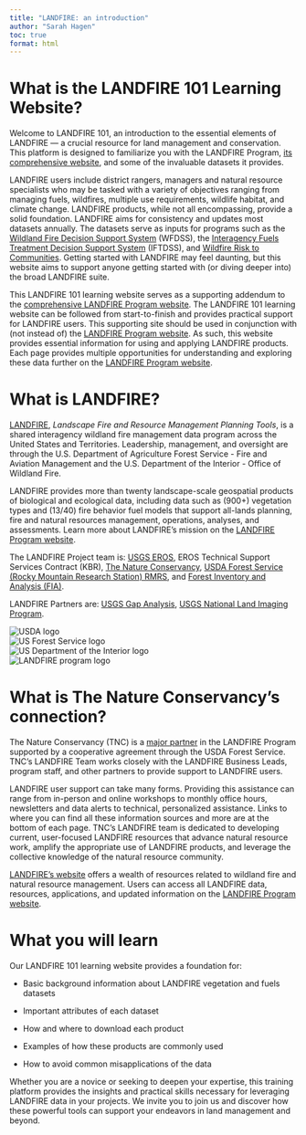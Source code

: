 ---
title: "LANDFIRE: an introduction"
author: "Sarah Hagen"
toc: true
format: html
---

# What is the LANDFIRE 101 Learning Website?

Welcome to LANDFIRE 101, an introduction to the essential elements of LANDFIRE — a crucial resource for land management and conservation. This platform is designed to familiarize you with the LANDFIRE Program, [its comprehensive website](https://www.landfire.gov), and some of the invaluable datasets it provides.

LANDFIRE users include district rangers, managers and natural resource specialists who may be tasked with a variety of objectives ranging from managing fuels, wildfires, multiple use requirements, wildlife habitat, and climate change. LANDFIRE products, while not all encompassing, provide a solid foundation. LANDFIRE aims for consistency and updates most datasets annually. The datasets serve as inputs for programs such as the [Wildland Fire Decision Support System](https://wfdss.firenet.gov/help/Content/Home.htm) (WFDSS), the [Interagency Fuels Treatment Decision Support System](https://iftdss.firenet.gov/iftdss2/#/landing) (IFTDSS), and [Wildfire Risk to Communities](https://wildfirerisk.org). Getting started with LANDFIRE may feel daunting, but this website aims to support anyone getting started with (or diving deeper into) the broad LANDFIRE suite.

::: callout-note
This LANDFIRE 101 learning website serves as a supporting addendum to the [comprehensive LANDFIRE Program website](https://www.landfire.gov). The LANDFIRE 101 learning website can be followed from start-to-finish and provides practical support for LANDFIRE users. This supporting site should be used in conjunction with (not instead of) the [LANDFIRE Program website](https://www.landfire.gov). As such, this website provides essential information for using and applying LANDFIRE products. Each page provides multiple opportunities for understanding and exploring these data further on the [LANDFIRE Program website](https://www.landfire.gov).
:::

# What is LANDFIRE?

[LANDFIRE](https://www.landfire.gov/), *Landscape Fire and Resource Management Planning Tools*, is a shared interagency wildland fire management data program across the United States and Territories. Leadership, management, and oversight are through the U.S. Department of Agriculture Forest Service - Fire and Aviation Management and the U.S. Department of the Interior - Office of Wildland Fire.

LANDFIRE provides more than twenty landscape-scale geospatial products of biological and ecological data, including data such as (900+) vegetation types and (13/40) fire behavior fuel models that support all-lands planning, fire and natural resources management, operations, analyses, and assessments. Learn more about LANDFIRE's mission on the [LANDFIRE Program website](https://www.landfire.gov/about-landfire).

The LANDFIRE Project team is: [USGS EROS](https://www.usgs.gov/centers/eros), EROS Technical Support Services Contract (KBR), [The Nature Conservancy](https://www.nature.org/en-us/), [USDA Forest Service (Rocky Mountain Research Station) RMRS](https://research.fs.usda.gov/rmrs), and [Forest Inventory and Analysis (FIA)](https://research.fs.usda.gov/programs/fia).

LANDFIRE Partners are: [USGS Gap Analysis](https://www.usgs.gov/programs/gap-analysis-project), [USGS National Land Imaging Program](https://www.usgs.gov/programs/national-land-imaging-program).

<div class="logo-row">
<div class="flex-logo"><img src="images/usda-logo-color.png" alt="USDA logo"/></div> 
<div class="flex-logo"><img src="images/green usfas.png" alt="US Forest Service logo"/></div>
<div class="flex-logo"><img src="images/DOI.png" alt="US Department of the Interior logo"/></div> <div class="flex-logo"><img src="images/LANDFIRE.png" alt="LANDFIRE program logo"/></div>
</div>

# What is The Nature Conservancy’s connection?

The Nature Conservancy (TNC) is a [major partner](https://www.landfire.gov/about-landfire/lfpartners) in the LANDFIRE Program supported by a cooperative agreement through the USDA Forest Service. TNC’s LANDFIRE Team works closely with the LANDFIRE Business Leads, program staff, and other partners to provide support to LANDFIRE users.

LANDFIRE user support can take many forms. Providing this assistance can range from in-person and online workshops to monthly office hours, newsletters and data alerts to technical, personalized assistance. Links to where you can find all these information sources and more are at the bottom of each page. TNC’s LANDFIRE team is dedicated to developing current, user-focused LANDFIRE resources that advance natural resource work, amplify the appropriate use of LANDFIRE products, and leverage the collective knowledge of the natural resource community.

[LANDFIRE’s website](https://www.landfire.gov) offers a wealth of resources related to wildland fire and natural resource management. Users can access all LANDFIRE data, resources, applications, and updated information on the [LANDFIRE Program website](https://www.landfire.gov).

# What you will learn

Our LANDFIRE 101 learning website provides a foundation for:

-   Basic background information about LANDFIRE vegetation and fuels datasets

-   Important attributes of each dataset

-   How and where to download each product

-   Examples of how these products are commonly used

-   How to avoid common misapplications of the data

Whether you are a novice or seeking to deepen your expertise, this training platform provides the insights and practical skills necessary for leveraging LANDFIRE data in your projects. We invite you to join us and discover how these powerful tools can support your endeavors in land management and beyond.
